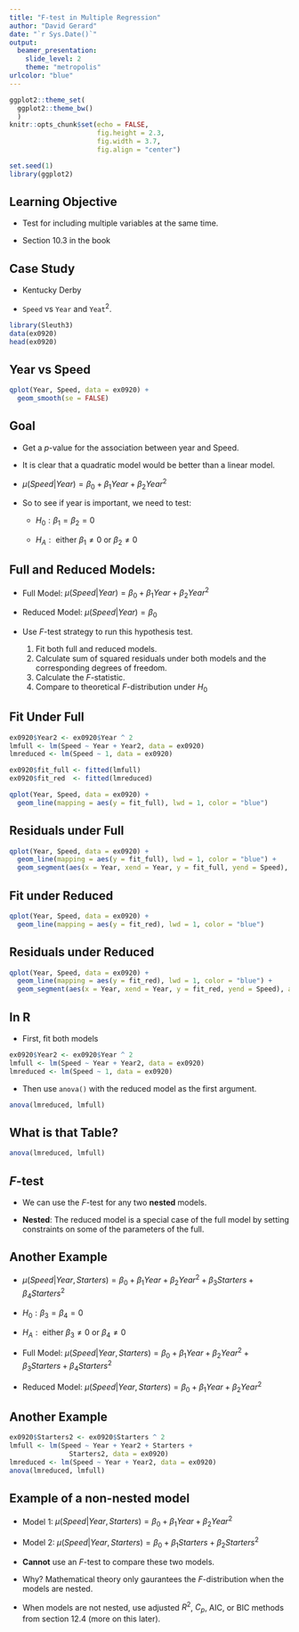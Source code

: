 ```yaml
---
title: "F-test in Multiple Regression"
author: "David Gerard"
date: "`r Sys.Date()`"
output:
  beamer_presentation:
    slide_level: 2
    theme: "metropolis"
urlcolor: "blue"
---
```


```r
ggplot2::theme_set(
  ggplot2::theme_bw()
  )
knitr::opts_chunk$set(echo = FALSE,
                      fig.height = 2.3, 
                      fig.width = 3.7, 
                      fig.align = "center")
```


```r
set.seed(1)
library(ggplot2)
```

## Learning Objective

- Test for including multiple variables at the same time.

- Section 10.3 in the book

## Case Study

- Kentucky Derby

- `Speed` vs `Year` and `Yeat`$^2$.

```r
library(Sleuth3)
data(ex0920)
head(ex0920)
```

## Year vs Speed

```r
qplot(Year, Speed, data = ex0920) +
  geom_smooth(se = FALSE)
```

## Goal

- Get a $p$-value for the association between year and Speed.

- It is clear that a quadratic model would be better than a linear model.

- $\mu(Speed|Year) = \beta_0 + \beta_1 Year + \beta_2 Year^2$

- So to see if year is important, we need to test:

    - $H_0: \beta_1 = \beta_2 = 0$
    
    - $H_A: \text{ either } \beta_1 \neq 0 \text{ or } \beta_2 \neq 0$
    
## Full and Reduced Models:

- Full Model: $\mu(Speed|Year) = \beta_0 + \beta_1 Year + \beta_2 Year^2$

- Reduced Model: $\mu(Speed|Year) = \beta_0$

- Use $F$-test strategy to run this hypothesis test.

    1. Fit both full and reduced models.
    2. Calculate sum of squared residuals under both models and the corresponding degrees of freedom.
    3. Calculate the $F$-statistic.
    4. Compare to theoretical $F$-distribution under $H_0$
    

## Fit Under Full

```r
ex0920$Year2 <- ex0920$Year ^ 2
lmfull <- lm(Speed ~ Year + Year2, data = ex0920)
lmreduced <- lm(Speed ~ 1, data = ex0920)

ex0920$fit_full <- fitted(lmfull)
ex0920$fit_red  <- fitted(lmreduced)

qplot(Year, Speed, data = ex0920) +
  geom_line(mapping = aes(y = fit_full), lwd = 1, color = "blue")
```

## Residuals under Full

```r
qplot(Year, Speed, data = ex0920) +
  geom_line(mapping = aes(y = fit_full), lwd = 1, color = "blue") +
  geom_segment(aes(x = Year, xend = Year, y = fit_full, yend = Speed), alpha = 1/2)
```

## Fit under Reduced

```r
qplot(Year, Speed, data = ex0920) +
  geom_line(mapping = aes(y = fit_red), lwd = 1, color = "blue")
```

## Residuals under Reduced

```r
qplot(Year, Speed, data = ex0920) +
  geom_line(mapping = aes(y = fit_red), lwd = 1, color = "blue") +
  geom_segment(aes(x = Year, xend = Year, y = fit_red, yend = Speed), alpha = 1/2)
```

    
## In R

- First, fit both models

```r
ex0920$Year2 <- ex0920$Year ^ 2
lmfull <- lm(Speed ~ Year + Year2, data = ex0920)
lmreduced <- lm(Speed ~ 1, data = ex0920)
```

- Then use `anova()` with the reduced model as the first argument.

\footnotesize
```r
anova(lmreduced, lmfull)
```
\normalsize


## What is that Table?

```r
anova(lmreduced, lmfull)
```

\begin{center}
\begin{tabular}{llllll}
  Res.Df  & RSS & Df &  Sum of Sq   & F &  Pr(>F)\\
  $df_{reduced}$ & $RSS_{reduced}$ & & & & \\
  $df_{full}$ & $RSS_{full}$ & $df_{extra}$ & $ESS$ & $F$-stat & $p$-value\\
\end{tabular}
\end{center}


## $F$-test

- We can use the $F$-test for any two **nested** models.

- **Nested**: The reduced model is a special case of the full model by setting constraints on some of the parameters of the full.

## Another Example

- $\mu(Speed|Year,Starters) = \beta_0 + \beta_1Year + \beta_2Year^2 + \beta_3Starters + \beta_4Starters^2$

- $H_0: \beta_3 = \beta_4 = 0$
    
- $H_A: \text{ either } \beta_3 \neq 0 \text{ or } \beta_4 \neq 0$

- Full Model: $\mu(Speed|Year,Starters) = \beta_0 + \beta_1Year + \beta_2Year^2 + \beta_3Starters + \beta_4Starters^2$

- Reduced Model: $\mu(Speed|Year,Starters) = \beta_0 + \beta_1Year + \beta_2Year^2$

## Another Example

```r
ex0920$Starters2 <- ex0920$Starters ^ 2
lmfull <- lm(Speed ~ Year + Year2 + Starters + 
               Starters2, data = ex0920)
lmreduced <- lm(Speed ~ Year + Year2, data = ex0920)
anova(lmreduced, lmfull)
```

## Example of a **non**-nested model

- Model 1: $\mu(Speed|Year,Starters) = \beta_0 + \beta_1Year + \beta_2Year^2$

- Model 2: $\mu(Speed|Year,Starters) = \beta_0 + \beta_1Starters + \beta_2Starters^2$

- **Cannot** use an $F$-test to compare these two models.

- Why? Mathematical theory only gaurantees the $F$-distribution when the models are nested.

- When models are not nested, use adjusted $R^2$, $C_p$, AIC, or BIC methods from section 12.4 (more on this later).
